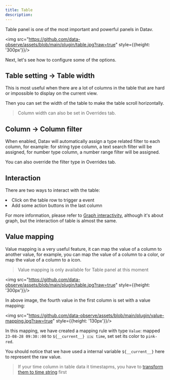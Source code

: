 ```yaml
---
title: Table
description:
---
```



Table panel is one of the most important and powerful panels in Datav.

<img src="https://github.com/data-observe/assets/blob/main/plugin/table.jpg?raw=true" style={{height: '300px'}}/>


Next, let's see how to configure some of the options.

## Table setting -> Table width 

This is most useful when there are a lot of columns in the table that are hard or impossible to display on the current view. 

Then you can set the width of the table to make the table scroll horizontally.

> Column width can also be set in Overrides tab.

## Column -> Column filter 

When enabled, Datav will automatically assign a type related filter to each column, for example: for string type column, a text search filter will be assigned, for number type column, a number range filter will be assigned.

You can also override the filter type in Overrides tab.

## Interaction

There are two ways to interact with the table:

<TextList>
    <li>Click on the table row to trigger a event</li>
    <li>Add some action buttons in the last column</li>
</TextList>

For more information, please refer to [Graph interactivity](/docs/panel-interactivity), although it's about graph, but the interaction of table is almost the same.

## Value mapping 

Value mapping is a very useful feature, it can map the value of a column to another value, for example, you can map the value of a column to a color, or map the value of a column to a icon.

> Value mapping is only available for Table panel at this moment

<img src="https://github.com/data-observe/assets/blob/main/plugin/table.jpg?raw=true" style={{height: '300px'}}/>

In above image, the fourth value in the first column is set with a value mapping:

<img src="https://github.com/data-observe/assets/blob/main/plugin/value-mapping.jpg?raw=true" style={{height: '130px'}}/>

In this mapping, we have created a mapping rule with type `Value`: mapped  `23-08-28 09:30::00` to `${__current__} 🇨🇳 time`, set set its color to `pink-red`. 

You should notice that we have used a internal variable `${__current__}` here to represent the raw value.

> If your time column in table data it timestapms, you have to [transform them to time string](/docs/panel-data-transform#transform-timestamp-to-time-string) first